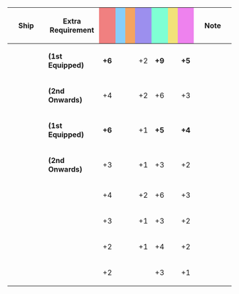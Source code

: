 {|class="wikitable" style="width:100%; text-align: center; vertical-align: middle;"
|-
! style="width: 20%;" | Ship
! style="width: 25%;" | Extra Requirement
! style="width: 5%; background-color: lightcoral;" | {{Firepower}}
! style="width: 5%; background-color: lightskyblue;" | {{Torpedo}}
! style="width: 5%; background-color: sandybrown;" | {{AA}}
! style="width: 5%; background-color: #9C8FEE;" | {{ASW}}
! style="width: 5%; background-color: #7fffd4;" | {{LOS}}
! style="width: 5%; background-color: #F2E279;" | {{Armor}}
! style="width: 5%; background-color: violet;" | {{Evasion}}
! style="width: 20%;" | Note
|-
! rowspan="2"|{{ShipLink|Gotland/Andra}}
| style="text-align:left;" | '''(1st Equipped)'''
| '''+6''' || || || +2 || '''+9''' || || '''+5'''
| rowspan="2" style="text-align:left;" |
|-
| style="text-align:left;" | '''(2nd Onwards)'''
| +4 || || || +2 || +6 || || +3
|-
! rowspan="2"|{{ShipLink|Nelson}}
| style="text-align:left;" | '''(1st Equipped)'''
| '''+6''' || || || +1 || '''+5''' || || '''+4'''
| rowspan="2" style="text-align:left;" |
|-
| style="text-align:left;" | '''(2nd Onwards)'''
| +3 || || || +1 || +3 || || +2
|-
! {{ShipLink|Gotland}}
| style="text-align:left;" |
| +4 || || || +2 || +6 || || +3
| style="text-align:left;" |
|-
! {{ShipLink|Warspite}}
| style="text-align:left;" |
| +3 || || || +1 || +3 || || +2
| style="text-align:left;" |
|-
! {{ShipLink|Commandant Teste}}
| style="text-align:left;" |
| +2 || || || +1 || +4 || || +2
| style="text-align:left;" |
|-
! {{ShipLink|Richelieu}}
| style="text-align:left;" |
| +2 || || || || +3 || || +1
| style="text-align:left;" |
|}